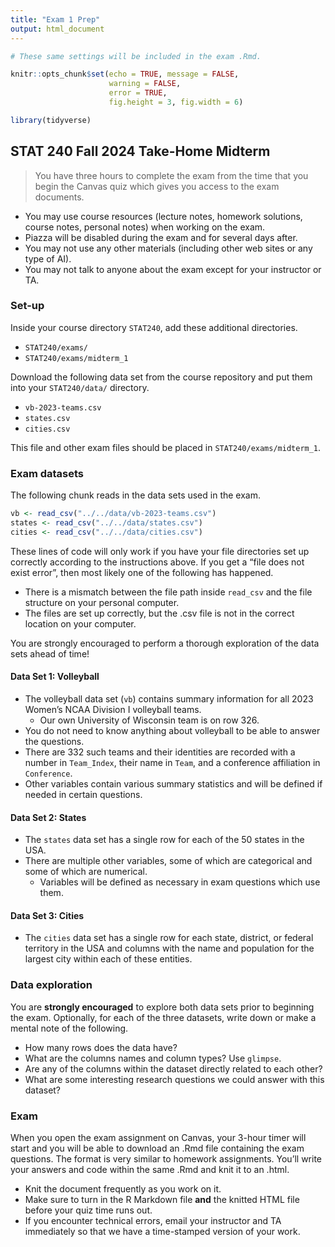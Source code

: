 ---
title: "Exam 1 Prep"
output: html_document
---

```{r setup, include=FALSE}
# These same settings will be included in the exam .Rmd.

knitr::opts_chunk$set(echo = TRUE, message = FALSE,
                      warning = FALSE,
                      error = TRUE,
                      fig.height = 3, fig.width = 6)

library(tidyverse)
```


## STAT 240 Fall 2024 Take-Home Midterm

> You have three hours to complete the exam from the time that you begin the Canvas quiz which gives you access to the exam documents.

- You may use course resources (lecture notes, homework solutions, course notes, personal notes) when working on the exam.
- Piazza will be disabled during the exam and for several days after.
- You may not use any other materials (including other web sites or any type of AI).
- You may not talk to anyone about the exam except for your instructor or TA.

### Set-up

Inside your course directory `STAT240`, add these additional directories.

- `STAT240/exams/`
- `STAT240/exams/midterm_1`

Download the following data set from the course repository and put them into your `STAT240/data/` directory.

- `vb-2023-teams.csv`
- `states.csv`
- `cities.csv`

This file and other exam files should be placed in `STAT240/exams/midterm_1`.

### Exam datasets

The following chunk reads in the data sets used in the exam.

```{r}
vb <- read_csv("../../data/vb-2023-teams.csv")
states <- read_csv("../../data/states.csv")
cities <- read_csv("../../data/cities.csv")
```

These lines of code will only work if you have your file directories set up correctly according to the instructions above.  If you get a "file does not exist error", then most likely one of the following has happened.

- There is a mismatch between the file path inside `read_csv` and the file structure on your personal computer.
- The files are set up correctly, but the .csv file is not in the correct location on your computer.

You are strongly encouraged to perform a thorough exploration of the data sets ahead of time!

#### Data Set 1: Volleyball

- The volleyball data set (`vb`) contains summary information for all 2023 Women's NCAA Division I volleyball teams.
  - Our own University of Wisconsin team is on row 326.
- You do not need to know anything about volleyball to be able to answer the questions.
- There are 332 such teams and their identities are recorded with a number in `Team_Index`, their name in `Team`, and a conference affiliation in `Conference`.
- Other variables contain various summary statistics and will be defined if needed in certain questions.

#### Data Set 2: States

- The `states` data set has a single row for each of the 50 states in the USA.
- There are multiple other variables, some of which are categorical and some of which are numerical.
  - Variables will be defined as necessary in exam questions which use them.
  
#### Data Set 3: Cities

- The `cities` data set has a single row for each state, district, or federal territory in the USA and columns with the name and population for the largest city within each of these entities.

### Data exploration

You are **strongly encouraged** to explore both data sets prior to beginning the exam. Optionally, for each of the three datasets, write down or make a mental note of the following.

- How many rows does the data have?
- What are the columns names and column types?  Use `glimpse`.
- Are any of the columns within the dataset directly related to each other?
- What are some interesting research questions we could answer with this dataset?

### Exam

When you open the exam assignment on Canvas, your 3-hour timer will start and you will be able to download an .Rmd file containing the exam questions.  The format is very similar to homework assignments.  You'll write your answers and code within the same .Rmd and knit it to an .html.

- Knit the document frequently as you work on it.
- Make sure to turn in the R Markdown file **and** the knitted HTML file before your quiz time runs out.
- If you encounter technical errors, email your instructor and TA immediately so that we have a time-stamped version of your work.


